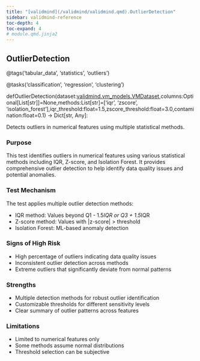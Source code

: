 ```yaml
---
title: "[validmind](/validmind/validmind.qmd).OutlierDetection"
sidebar: validmind-reference
toc-depth: 4
toc-expand: 4
# module.qmd.jinja2
---
```


<!-- function.qmd.jinja2 -->

## OutlierDetection<span class="suffix"></span>

<!-- signatures.jinja2 -->

::: {.signature}

<span class="decorators"><span class="decorator">@<span class="n">tags(<span class="s">'tabular_data'</span>, <span class="s">'statistics'</span>, <span class="s">'outliers'</span>)</span></span>

<span class="decorator">@<span class="n">tasks(<span class="s">'classification'</span>, <span class="s">'regression'</span>, <span class="s">'clustering'</span>)</span></span> </span>

<span class="kw">def</span><span class="name">OutlierDetection</span>(<span class="params"><span class="n">dataset</span><span class="p">:</span><a href="/validmind/validmind/vm_models.qmd#vmdataset">validmind.vm_models.VMDataset</a><span class="muted">,</span></span><span class="params"><span class="n">columns</span><span class="p">:</span><span class="n">Optional</span><span class="p">\[</span><span class="n">List</span><span class="p">\[</span><span class="nb">str</span><span class="p">\]</span><span class="p">\]</span><span class="o">=</span><span class="kc">None</span><span class="muted">,</span></span><span class="params"><span class="n">methods</span><span class="p">:</span><span class="n">List</span><span class="p">\[</span><span class="nb">str</span><span class="p">\]</span><span class="o">=</span><span class="p">\[</span><span class="s">'iqr'</span><span class="p">, </span><span class="s">'zscore'</span><span class="p">, </span><span class="s">'isolation_forest'</span><span class="p">\]</span><span class="muted">,</span></span><span class="params"><span class="n">iqr_threshold</span><span class="p">:</span><span class="nb">float</span><span class="o">=</span><span class="kc">1.5</span><span class="muted">,</span></span><span class="params"><span class="n">zscore_threshold</span><span class="p">:</span><span class="nb">float</span><span class="o">=</span><span class="kc">3.0</span><span class="muted">,</span></span><span class="params"><span class="n">contamination</span><span class="p">:</span><span class="nb">float</span><span class="o">=</span><span class="kc">0.1</span></span>)<span class="p"> → </span><span class="return-annotation"><span class="n">Dict</span><span class="p">\[</span><span class="nb">str</span><span class="p">, </span><span class="n">Any</span><span class="p">\]</span></span>:

:::

<!-- docstring.jinja2 -->

Detects outliers in numerical features using multiple statistical methods.

### Purpose

This test identifies outliers in numerical features using various statistical methods including IQR, Z-score, and Isolation Forest. It provides comprehensive outlier detection to help identify data quality issues and potential anomalies.

### Test Mechanism

The test applies multiple outlier detection methods:

- IQR method: Values beyond Q1 - 1.5*IQR or Q3 + 1.5*IQR
- Z-score method: Values with |z-score| > threshold
- Isolation Forest: ML-based anomaly detection

### Signs of High Risk

- High percentage of outliers indicating data quality issues
- Inconsistent outlier detection across methods
- Extreme outliers that significantly deviate from normal patterns

### Strengths

- Multiple detection methods for robust outlier identification
- Customizable thresholds for different sensitivity levels
- Clear summary of outlier patterns across features

### Limitations

- Limited to numerical features only
- Some methods assume normal distributions
- Threshold selection can be subjective
